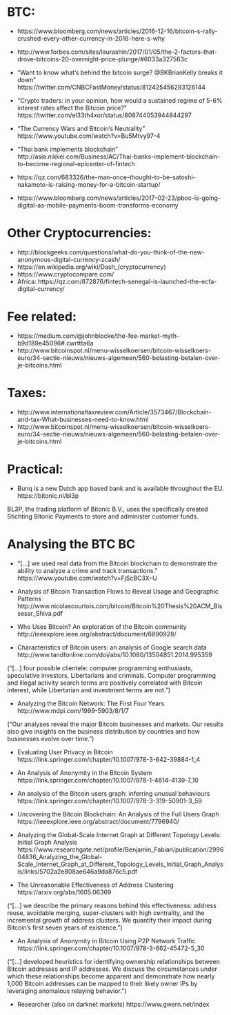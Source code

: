 
# BTC:

- https://www.bloomberg.com/news/articles/2016-12-16/bitcoin-s-rally-crushed-every-other-currency-in-2016-here-s-why
- http://www.forbes.com/sites/laurashin/2017/01/05/the-2-factors-that-drove-bitcoins-20-overnight-price-plunge/#6033a327563c
- "Want to know what's behind the bitcoin surge? @BKBrianKelly breaks it down" https://twitter.com/CNBCFastMoney/status/812425456293126144
- "Crypto traders: in your opinion, how would a sustained regime of 5-6% interest rates affect the Bitcoin price?" https://twitter.com/el33th4xor/status/808744053944844297
- "The Currency Wars and Bitcoin's Neutrality" https://www.youtube.com/watch?v=Bu5Mtvy97-4
- "Thai bank implements blockchain" http://asia.nikkei.com/Business/AC/Thai-banks-implement-blockchain-to-become-regional-epicenter-of-fintech

- https://qz.com/683326/the-man-once-thought-to-be-satoshi-nakamoto-is-raising-money-for-a-bitcoin-startup/ 
- https://www.bloomberg.com/news/articles/2017-02-23/pboc-is-going-digital-as-mobile-payments-boom-transforms-economy

# Other Cryptocurrencies:

- http://blockgeeks.com/questions/what-do-you-think-of-the-new-anonymous-digital-currency-zcash/
- https://en.wikipedia.org/wiki/Dash_(cryptocurrency)
- https://www.cryptocompare.com/
- Africa: https://qz.com/872876/fintech-senegal-is-launched-the-ecfa-digital-currency/

# Fee related:

- https://medium.com/@johnblocke/the-fee-market-myth-b9d189e45096#.cwrttta6a
- http://www.bitcoinspot.nl/menu-wisselkoersen/bitcoin-wisselkoers-euro/34-sectie-nieuws/nieuws-algemeen/560-belasting-betalen-over-je-bitcoins.html

# Taxes:

- http://www.internationaltaxreview.com/Article/3573467/Blockchain-and-tax-What-businesses-need-to-know.html
- http://www.bitcoinspot.nl/menu-wisselkoersen/bitcoin-wisselkoers-euro/34-sectie-nieuws/nieuws-algemeen/560-belasting-betalen-over-je-bitcoins.html

# Practical:

- Bunq is a new Dutch app based bank and is available throughout the EU.  https://bitonic.nl/bl3p

BL3P, the trading platform of Bitonic B.V., uses the specifically created Stichting Bitonic Payments to store and administer customer funds.  



# Analysing the BTC BC


- "[...] we used real data from the Bitcoin blockchain to demonstrate the ability to analyze a crime and track transactions." https://www.youtube.com/watch?v=FjScBC3X--U

- Analysis of Bitcoin Transaction Flows to Reveal Usage and Geographic Patterns http://www.nicolascourtois.com/bitcoin/Bitcoin%20Thesis%20ACM_Bissesar_Shiva.pdf

- Who Uses Bitcoin? An exploration of the Bitcoin community http://ieeexplore.ieee.org/abstract/document/6890928/

- Characteristics of Bitcoin users: an analysis of Google search data http://www.tandfonline.com/doi/abs/10.1080/13504851.2014.995359

("[...] four possible clientele: computer programming enthusiasts, speculative investors, Libertarians and criminals. Computer programming and illegal activity search terms are positively correlated with Bitcoin interest, while Libertarian and investment terms are not.")

- Analyzing the Bitcoin Network: The First Four Years http://www.mdpi.com/1999-5903/8/1/7

("Our analyses reveal the major Bitcoin businesses and markets. Our results also give insights on the business distribution by countries and how businesses evolve over time.")


- Evaluating User Privacy in Bitcoin https://link.springer.com/chapter/10.1007/978-3-642-39884-1_4

- An Analysis of Anonymity in the Bitcoin System https://link.springer.com/chapter/10.1007/978-1-4614-4139-7_10

- An analysis of the Bitcoin users graph: inferring unusual behaviours https://link.springer.com/chapter/10.1007/978-3-319-50901-3_59

- Uncovering the Bitcoin Blockchain: An Analysis of the Full Users Graph https://ieeexplore.ieee.org/abstract/document/7796940/

- Analyzing the Global-Scale Internet Graph at Different Topology Levels: Initial Graph Analysis https://www.researchgate.net/profile/Benjamin_Fabian/publication/299604836_Analyzing_the_Global-Scale_Internet_Graph_at_Different_Topology_Levels_Initial_Graph_Analysis/links/5702a2e808ae646a9da876c5.pdf

- The Unreasonable Effectiveness of Address Clustering https://arxiv.org/abs/1605.06369

("[...] we describe the primary reasons behind this effectiveness: address reuse, avoidable merging, super-clusters with high centrality, and the incremental growth of address clusters. We quantify their impact during Bitcoin's first seven years of existence.")

- An Analysis of Anonymity in Bitcoin Using P2P Network Traffic https://link.springer.com/chapter/10.1007/978-3-662-45472-5_30

("[...] developed heuristics for identifying ownership relationships between Bitcoin addresses and IP addresses. We discuss the circumstances under which these relationships become apparent and demonstrate how nearly 1,000 Bitcoin addresses can be mapped to their likely owner IPs by leveraging anomalous relaying behavior.")


- Researcher (also on darknet markets) https://www.gwern.net/index
